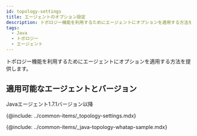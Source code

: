```yaml
---
id: topology-settings
title: エージェントのオプション設定
description: トポロジー機能を利用するためにエージェントにオプションを適用する方法を提供します。
tags:
  - Java
  - トポロジー
  - エージェント
---
```


トポロジー機能を利用するためにエージェントにオプションを適用する方法を提供します。

## 適用可能なエージェントとバージョン

Javaエージェント1.7.1バージョン以降

<!-- * Node.js 에이전트 0.4.1 버전 이상 -->

{@include: ../common-items/_topology-settings.mdx}

{@include: ../common-items/_java-topology-whatap-sample.mdx}  

<!-- {@include: ../common-items/_nodejs-topology-whatap-sample.mdx} -->
